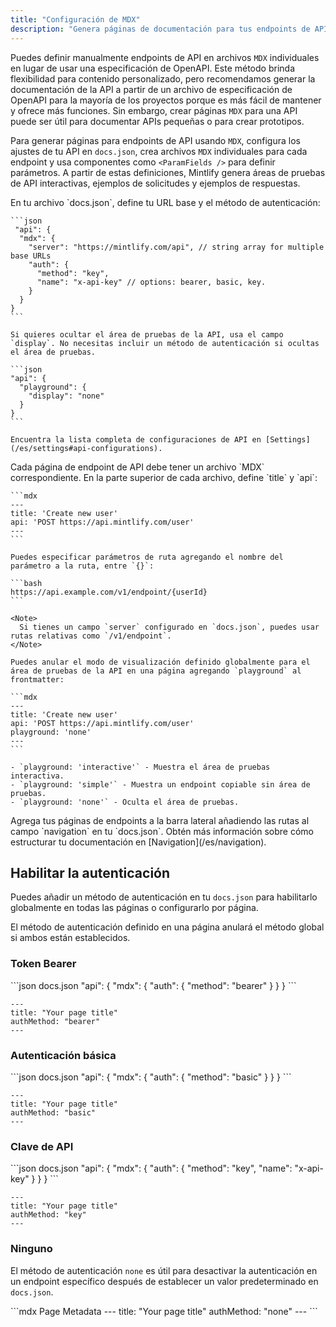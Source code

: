 ```yaml
---
title: "Configuración de MDX"
description: "Genera páginas de documentación para tus endpoints de API usando `MDX`"
---
```


Puedes definir manualmente endpoints de API en archivos `MDX` individuales en lugar de usar una especificación de OpenAPI. Este método brinda flexibilidad para contenido personalizado, pero recomendamos generar la documentación de la API a partir de un archivo de especificación de OpenAPI para la mayoría de los proyectos porque es más fácil de mantener y ofrece más funciones. Sin embargo, crear páginas `MDX` para una API puede ser útil para documentar APIs pequeñas o para crear prototipos.

Para generar páginas para endpoints de API usando `MDX`, configura los ajustes de tu API en `docs.json`, crea archivos `MDX` individuales para cada endpoint y usa componentes como `<ParamFields />` para definir parámetros. A partir de estas definiciones, Mintlify genera áreas de pruebas de API interactivas, ejemplos de solicitudes y ejemplos de respuestas.

<Steps>
  <Step title="Configura tu API">
    En tu archivo `docs.json`, define tu URL base y el método de autenticación:

    ```json
     "api": {
      "mdx": {
        "server": "https://mintlify.com/api", // string array for multiple base URLs
        "auth": {
          "method": "key",
          "name": "x-api-key" // options: bearer, basic, key.
        }
      }
    }
    ```

    Si quieres ocultar el área de pruebas de la API, usa el campo `display`. No necesitas incluir un método de autenticación si ocultas el área de pruebas.

    ```json
    "api": {
      "playground": {
        "display": "none"
      }
    }
    ```

    Encuentra la lista completa de configuraciones de API en [Settings](/es/settings#api-configurations).
  </Step>

  <Step title="Crea tus páginas de endpoints">
    Cada página de endpoint de API debe tener un archivo `MDX` correspondiente. En la parte superior de cada archivo, define `title` y `api`:

    ```mdx
    ---
    title: 'Create new user'
    api: 'POST https://api.mintlify.com/user'
    ---
    ```

    Puedes especificar parámetros de ruta agregando el nombre del parámetro a la ruta, entre `{}`:

    ```bash
    https://api.example.com/v1/endpoint/{userId}
    ```

    <Note>
      Si tienes un campo `server` configurado en `docs.json`, puedes usar rutas relativas como `/v1/endpoint`.
    </Note>

    Puedes anular el modo de visualización definido globalmente para el área de pruebas de la API en una página agregando `playground` al frontmatter:

    ```mdx
    ---
    title: 'Create new user'
    api: 'POST https://api.mintlify.com/user'
    playground: 'none'
    ---
    ```

    - `playground: 'interactive'` - Muestra el área de pruebas interactiva.
    - `playground: 'simple'` - Muestra un endpoint copiable sin área de pruebas.
    - `playground: 'none'` - Oculta el área de pruebas.
  </Step>

  <Step title="Agrega tus endpoints a tu documentación">
    Agrega tus páginas de endpoints a la barra lateral añadiendo las rutas al campo `navigation` en tu `docs.json`. Obtén más información sobre cómo estructurar tu documentación en [Navigation](/es/navigation).
  </Step>
</Steps>

## Habilitar la autenticación

Puedes añadir un método de autenticación en tu `docs.json` para habilitarlo globalmente en todas las páginas o configurarlo por página.

El método de autenticación definido en una página anulará el método global si ambos están establecidos.

### Token Bearer

<CodeGroup>
  ```json docs.json
  "api": {
      "mdx": {
        "auth": {
          "method": "bearer"
        }
      }
  }
  ```

  ```mdx Page Metadata
  ---
  title: "Your page title"
  authMethod: "bearer"
  ---
  ```
</CodeGroup>

### Autenticación básica

<CodeGroup>
  ```json docs.json
  "api": {
      "mdx": {
        "auth": {
          "method": "basic"
        }
      }
  }
  ```

  ```mdx Page Metadata
  ---
  title: "Your page title"
  authMethod: "basic"
  ---
  ```
</CodeGroup>

### Clave de API

<CodeGroup>
  ```json docs.json
  "api": {
      "mdx": {
        "auth": {
          "method": "key",
          "name": "x-api-key"
        }
      }
  }
  ```

  ```mdx Page Metadata
  ---
  title: "Your page title"
  authMethod: "key"
  ---
  ```
</CodeGroup>

### Ninguno

El método de autenticación `none` es útil para desactivar la autenticación en un endpoint específico después de establecer un valor predeterminado en `docs.json`.

<CodeGroup>
  ```mdx Page Metadata
  ---
  title: "Your page title"
  authMethod: "none"
  ---
  ```
</CodeGroup>
